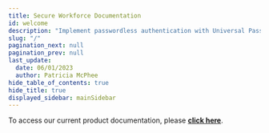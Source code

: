 ```yaml
---
title: Secure Workforce Documentation
id: welcome
description: "Implement passwordless authentication with Universal Passkeys."
slug: "/"
pagination_next: null
pagination_prev: null
last_update:
  date: 06/01/2023
  author: Patricia McPhee
hide_table_of_contents: true
hide_title: true
displayed_sidebar: mainSidebar
---
```



<Admonition type="caution" icon="" title="">
To access our current product documentation, please <b><a href="https://support.beyondidentity.com/hc/en-us/categories/4968185406999-Product-Documentation">click here</a></b>.
</Admonition>
